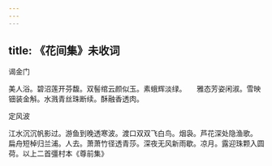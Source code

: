 ```yaml
---
---
---
```

title: 《花间集》未收词
---




谒金门


美人浴。碧沼莲开芬馥。双髻绾云颜似玉。素蛾辉淡绿。　　雅态芳姿闲淑。雪映钿装金斛。水溅青丝珠断续。酥融香透肉。





定风波


江水沉沉帆影过。游鱼到晚透寒波。渡口双双飞白鸟。烟袅。芦花深处隐渔歌。　　扁舟短棹归兰浦。人去。萧萧竹径透青莎。深夜无风新雨歇。凉月。露迎珠颗入圆荷。以上二首彊村本《尊前集》